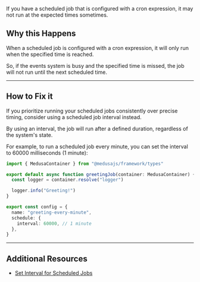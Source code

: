 If you have a scheduled job that is configured with a cron expression, it may not run at the expected times sometimes.

## Why this Happens

When a scheduled job is configured with a cron expression, it will only run when the specified time is reached.

So, if the events system is busy and the specified time is missed, the job will not run until the next scheduled time.

---

## How to Fix it

If you prioritize running your scheduled jobs consistently over precise timing, consider using a scheduled job interval instead.

By using an interval, the job will run after a defined duration, regardless of the system's state.

For example, to run a scheduled job every minute, you can set the interval to 60000 milliseconds (1 minute):

```ts highlights={[["12"]]}
import { MedusaContainer } from "@medusajs/framework/types"

export default async function greetingJob(container: MedusaContainer) {
  const logger = container.resolve("logger")

  logger.info("Greeting!")
}

export const config = {
  name: "greeting-every-minute",
  schedule: {
    interval: 60000, // 1 minute
  },
}
```

---

## Additional Resources

- [Set Interval for Scheduled Jobs](!docs!/learn/fundamentals/scheduled-jobs/interval)